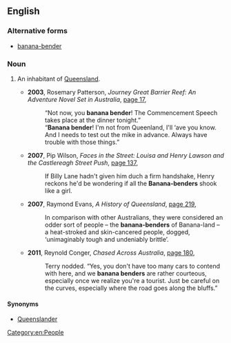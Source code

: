 ==English==

===Alternative forms===
* [[banana-bender]]

===Noun===
{{en-noun}}

# {{context|Australia|jocular}} An inhabitant of [[Queensland]].
#* '''2003''', Rosemary Patterson, ''Journey Great Barrier Reef: An Adventure Novel Set in Australia'', [http://books.google.com.au/books?id=jy1YooUkmj4C&pg=PA17&dq=%22banana+bender%22|%22banana+benders%22&hl=en&ei=izrHTq2NJs7ImAXirpQr&sa=X&oi=book_result&ct=result&redir_esc=y#v=onepage&q=%22banana%20bender%22|%22banana%20benders%22&f=false page 17],
#*: “Not now, you '''banana bender'''! The Commencement Speech takes place at the dinner tonight.”
#*: “'''Banana bender'''! I'm not from Queenland, I'll ‘ave you know. And I needs to test out the mike in advance. Always have trouble with those things.”
#* '''2007''', Pip Wilson, ''Faces in the Street: Louisa and Henry Lawson and the Castlereagh Street Push'', [http://books.google.com.au/books?id=NcO7t8G-yQ8C&pg=PA137&dq=%22banana+bender%22|%22banana+benders%22&hl=en&ei=xT3HTtykA8nrmAWfsI0H&sa=X&oi=book_result&ct=result&redir_esc=y#v=onepage&q=%22banana%20bender%22|%22banana%20benders%22&f=false page 137],
#*: If Billy Lane hadn't given him duch a firm handshake, Henry reckons he'd be wondering if all the '''Banana-benders''' shook like a girl.
#* '''2007''', Raymond Evans, ''A History of Queensland'', [http://books.google.com.au/books?id=G60Cgsnzc7AC&pg=PA219&dq=%22banana+bender%22|%22banana+benders%22&hl=en&ei=xT3HTtykA8nrmAWfsI0H&sa=X&oi=book_result&ct=result&redir_esc=y#v=onepage&q=%22banana%20bender%22|%22banana%20benders%22&f=false page 219],
#*: In comparison with other Australians, they were considered an odder sort of people – the '''banana-benders''' of Banana-land – a heat-stroked and skin-cancered people, dogged, ‘unimaginably tough and undeniably brittle’.
#* '''2011''', Reynold Conger, ''Chased Across Australia'', [http://books.google.com.au/books?id=qIIohu_6CrMC&pg=PA180&dq=%22banana+bender%22|%22banana+benders%22&hl=en&ei=QUHHTuT-DcTtmAX5nawq&sa=X&oi=book_result&ct=result&redir_esc=y#v=onepage&q=%22banana%20bender%22|%22banana%20benders%22&f=false page 180],
#*: Terry nodded. “Yes, you don't have too many cars to contend with here, and we '''banana benders''' are rather courteous, especially once we realize you're a tourist. Just be careful on the curves, especially where the road goes along the bluffs.”

====Synonyms====
* [[Queenslander]]

[[Category:en:People]]